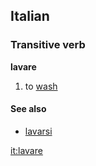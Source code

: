 ==Italian==
===Transitive verb===
'''lavare'''

#to [[wash]]

====See also====
*[[lavarsi]]

[[it:lavare]]